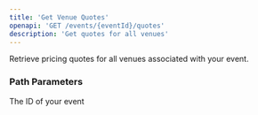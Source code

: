 ```yaml
---
title: 'Get Venue Quotes'
openapi: 'GET /events/{eventId}/quotes'
description: 'Get quotes for all venues'
---
```


Retrieve pricing quotes for all venues associated with your event.

### Path Parameters

<ParamField path="eventId" type="string" required>
  The ID of your event
</ParamField> 